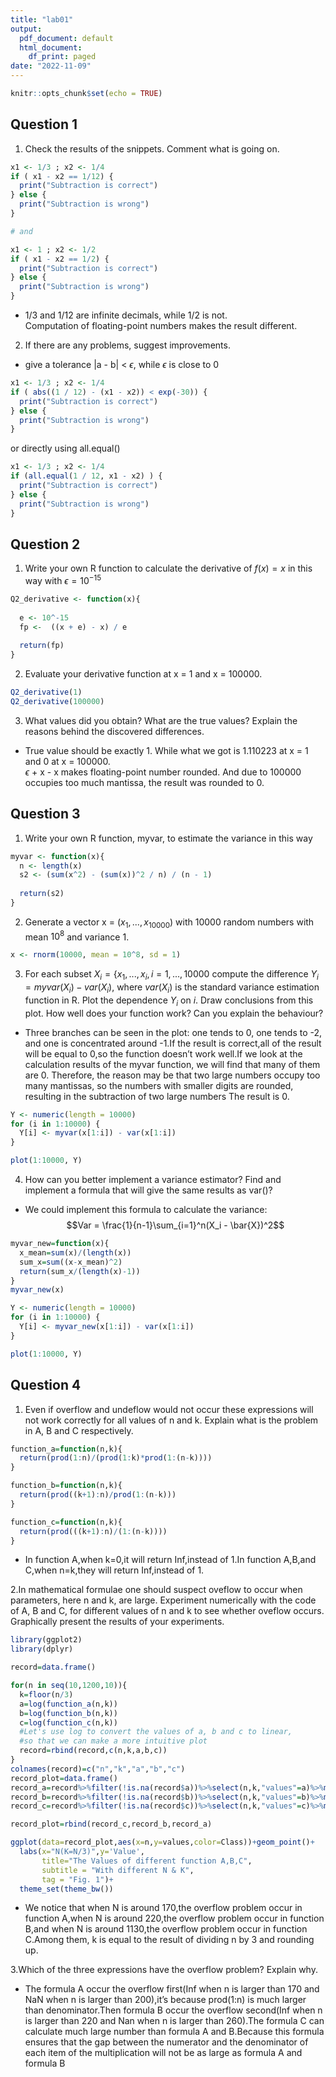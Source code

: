 ```yaml
---
title: "lab01"
output:
  pdf_document: default
  html_document:
    df_print: paged
date: "2022-11-09"
---
```


```r
knitr::opts_chunk$set(echo = TRUE)
```

## Question 1

1. Check the results of the snippets. Comment what is going on.

```r
x1 <- 1/3 ; x2 <- 1/4
if ( x1 - x2 == 1/12) {
  print("Subtraction is correct")
} else {
  print("Subtraction is wrong")
}

# and

x1 <- 1 ; x2 <- 1/2
if ( x1 - x2 == 1/2) {
  print("Subtraction is correct")
} else {
  print("Subtraction is wrong")
}
```

- 1/3 and 1/12 are infinite decimals, while 1/2 is not.  
Computation of floating-point numbers makes the result different.

2. If there are any problems, suggest improvements.
- give a tolerance |a - b| < $\epsilon$, while $\epsilon$ is close to 0
```r
x1 <- 1/3 ; x2 <- 1/4
if ( abs((1 / 12) - (x1 - x2)) < exp(-30)) {
  print("Subtraction is correct")
} else {
  print("Subtraction is wrong")
}
```

or directly using all.equal()
```r
x1 <- 1/3 ; x2 <- 1/4
if (all.equal(1 / 12, x1 - x2) ) {
  print("Subtraction is correct")
} else {
  print("Subtraction is wrong")
}
```


## Question 2

1. Write your own R function to calculate the derivative of $f(x) = x$ in this way with $\epsilon = 10^{-15}$
```r
Q2_derivative <- function(x){
  
  e <- 10^-15
  fp <-  ((x + e) - x) / e
  
  return(fp)
}

```

2. Evaluate your derivative function at x = 1 and x = 100000.
```r
Q2_derivative(1)
Q2_derivative(100000)
```

3. What values did you obtain? What are the true values? Explain the reasons behind the
discovered differences.
- True value should be exactly 1. While what we got is 1.110223 at x = 1 and 0 at x = 100000.  
$\epsilon$ + x - x makes floating-point number rounded. And due to 100000 occupies too much mantissa, the result was rounded to 0.


## Question 3

1. Write your own R function, myvar, to estimate the variance in this way

```r
myvar <- function(x){
  n <- length(x)
  s2 <- (sum(x^2) - (sum(x))^2 / n) / (n - 1)
  
  return(s2)
}
```

2. Generate a vector x =    $(x_1,..., x_{10000})$ with 10000 random numbers with mean $10^8$ and
variance 1.

```r
x <- rnorm(10000, mean = 10^8, sd = 1)
```

3. For each subset $X_i = \{x_1,..., x_i, i = 1,...,10000$ compute the difference $Y_i = myvar(X_i)- var(X_i)$, where $var(X_i)$ is the standard variance estimation function in R. Plot the dependence $Y_i$ on $i$. Draw conclusions from this plot. How well does your function work? Can you explain the behaviour?
- Three branches can be seen in the plot: one tends to 0, one tends to -2, and one is concentrated around -1.If the result is correct,all of the result will be equal to 0,so the function doesn't work well.If we look at the calculation results of the myvar function, we will find that many of them are 0. Therefore, the reason may be that two large numbers occupy too many mantissas, so the numbers with smaller digits are rounded, resulting in the subtraction of two large numbers The result is 0.

```r
Y <- numeric(length = 10000)
for (i in 1:10000) {
  Y[i] <- myvar(x[1:i]) - var(x[1:i])
}

plot(1:10000, Y)
```

4. How can you better implement a variance estimator? Find and implement a formula that will give the same results as var()?
- We could implement this formula to calculate the variance:$$Var = \frac{1}{n-1}\sum_{i=1}^n(X_i - \bar{X})^2$$

```r
myvar_new=function(x){
  x_mean=sum(x)/(length(x))
  sum_x=sum((x-x_mean)^2)
  return(sum_x/(length(x)-1))
}
myvar_new(x)

Y <- numeric(length = 10000)
for (i in 1:10000) {
  Y[i] <- myvar_new(x[1:i]) - var(x[1:i])
}

plot(1:10000, Y)
```


## Question 4

1. Even if overflow and undeflow would not occur these expressions will not work correctly for all values of n and k. Explain what is the problem in A, B and C respectively.

```r
function_a=function(n,k){
  return(prod(1:n)/(prod(1:k)*prod(1:(n-k))))
}

function_b=function(n,k){
  return(prod((k+1):n)/prod(1:(n-k)))
}

function_c=function(n,k){
  return(prod(((k+1):n)/(1:(n-k))))
}
```

- In function A,when k=0,it will return Inf,instead of 1.In function A,B,and C,when n=k,they will return Inf,instead of 1.

2.In mathematical formulae one should suspect oveflow to occur when parameters, here n and k, are large. Experiment numerically with the code of A, B and C, for different values of n and k to see whether oveflow occurs. Graphically present the results of your experiments.
```r
library(ggplot2)
library(dplyr)
```


```r

record=data.frame()

for(n in seq(10,1200,10)){
  k=floor(n/3)
  a=log(function_a(n,k))
  b=log(function_b(n,k))
  c=log(function_c(n,k))
  #Let's use log to convert the values of a, b and c to linear,
  #so that we can make a more intuitive plot
  record=rbind(record,c(n,k,a,b,c))
}
colnames(record)=c("n","k","a","b","c")
record_plot=data.frame()
record_a=record%>%filter(!is.na(record$a))%>%select(n,k,"values"=a)%>%mutate(Class="A")
record_b=record%>%filter(!is.na(record$b))%>%select(n,k,"values"=b)%>%mutate(Class="B")
record_c=record%>%filter(!is.na(record$c))%>%select(n,k,"values"=c)%>%mutate(Class="C")

record_plot=rbind(record_c,record_b,record_a)

ggplot(data=record_plot,aes(x=n,y=values,color=Class))+geom_point()+
  labs(x="N(K=N/3)",y='Value',
       title="The Values of different function A,B,C",
       subtitle = "With different N & K",
       tag = "Fig. 1")+
  theme_set(theme_bw())
```

- We notice that when N is around 170,the overflow problem occur in function A,when N is around 220,the overflow problem occur in function B,and when N is around 1130,the overflow problem occur in function C.Among them, k is equal to the result of dividing n by 3 and rounding up.

3.Which of the three expressions have the overflow problem? Explain why.

- The formula A occur the overflow first(Inf when n is larger than 170 and NaN when n is larger than 200),it's because prod(1:n) is much larger than denominator.Then formula B occur the overflow second(Inf when n is larger than 220 and Nan when n is larger than 260).The formula C can calculate much large number than formula A and B.Because this formula ensures that the gap between the numerator and the denominator of each item of the multiplication will not be as large as formula A and formula B



